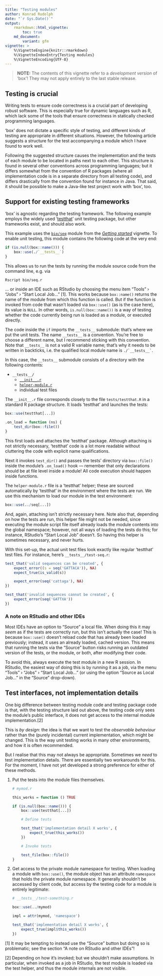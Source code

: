 ```yaml
---
title: "Testing modules"
author: Konrad Rudolph
date: "`r Sys.Date()`"
output:
    rmarkdown::html_vignette:
        toc: true
    md_document:
        variant: gfm
vignette: >
    %\VignetteEngine{knitr::rmarkdown}
    %\VignetteIndexEntry{Testing modules}
    %\VignetteEncoding{UTF-8}
---
```

> **NOTE:** The contents of this vignette refer to a *development
> version* of ‘box’! They may not apply entirely to the last stable
> release.

## Testing is crucial

Writing tests to ensure code correctness is a crucial part of developing
robust software. This is especially true for dynamic languages such as
R, which lack some of the tools that ensure correctness in statically
checked programming languages.

‘box’ does not dictate a specific style of testing, and different kinds
of testing are appropriate in different situations. However, the
following article suggests a structure for the test accompanying a
module which I have found to work well.

Following the suggested structure causes the implementation and the
tests of each module to be located in paths next to each other. This
structure is found in several other conventions across programming
languages; but it differs somewhat from the convention of R packages
(where all implementation code is in a separate directory from all
testing code), and differs drastically from the convention found for
instance in Java. That said, it should be possible to make a Java-like
test project work with ‘box’, too.

## Support for existing testing frameworks

‘box’ is agnostic regarding the testing framework. The following example
employs the widely used ‘[testthat](https://testthat.r-lib.org/)’ unit
testing package, but other frameworks exist, and should also work.

This example uses the [`bio/seq`](bio/seq.r) module from the *[Getting
started](box.html)* vignette. To enable unit testing, this module
contains the following code at the very end:

```r
if (is.null(box::name())) {
    box::use(./`__tests__`)
}
```

This allows us to run the tests by running the module source code from
the command line, e.g. via

``` bash
Rscript bio/seq.r
```

… or inside an IDE such as RStudio by choosing the menu item “Tools” ›
“Jobs” › “Start Local Job…” [1]. This works because `box::name()`
returns the name of the module from which this function is called. But
if the function is invoked from code that wasn’t loaded via `box::use()`
(as is the case here), its value is `NULL`. In other words,
`is.null(box::name())` is a way of testing whether the code currently
being run is loaded as a module, or executed directly.

The code inside the `if` imports the `__tests__` submodule: that’s where
we put the unit tests. The name `__tests__` is a convention. You’re free
to choose a different name, but I recommend sticking with this
convention. Note that `__tests__` is not a valid R variable name; that’s
why it needs to be written in backticks, i.e. the qualified local module
name is `` ./`__tests__` ``.

In this case, the `__tests__` submodule consists of a directory with the
following contents:

-   `__tests__/`
    -   [`__init__.r`](bio/__tests__/__init__.r)
    -   [`helper-module.r`](bio/__tests__/helper-module.r)
    -   individual test files

The `__init__.r` file corresponds closely to the file `tests/testthat.R`
in a standard R package structure. It loads ‘testthat’ and launches the
tests:

```r
box::use(testthat[...])

.on_load = function (ns) {
    test_dir(box::file())
}
```

This first loads and attaches the ‘testthat’ package. Although attaching
is not strictly necessary, ‘testthat’ code is a lot more readable
without cluttering the code with explicit name qualifications.

Next it invokes `test_dir()` and passes the tests’ directory via
`box::file()` inside the module’s `.on_load()` hook — remember that only
declarations should be at file level inside a module! All code execution
should happen inside functions.

The `helper-module.r` file is a ‘testthat’ helper; these are sourced
automatically by ‘testthat’ in the environment where the tests are run.
We use this mechanism to load our module in the test environment:

```r
box::use(../seq[...])
```

And, again, attaching isn’t strictly necessary here. Note also that,
depending on how the tests are run, this helper file might not be
needed, since executing the module script file itself already loads the
module contents into the global namespace; however, not all ways of
loading the tests do this; for instance, RStudio’s “Start Local Job”
doesn’t. So having this helper is sometimes necessary, and never hurts.

With this set-up, the actual unit test files look exactly like regular
‘testthat’ test files. For instance, here’s `__tests__/test-seq.r`:

```r
test_that('valid sequences can be created', {
    expect_error((s = seq('GATTACA')), NA)
    expect_true(is_valid(s))

    expect_error(seq('cattaga'), NA)
})

test_that('invalid sequences cannot be created', {
    expect_error(seq('GATTXA'))
})
```

### A note on RStudio and other IDEs

Most IDEs have an option to “Source” a local file. When doing this it
may *seem* as if the tests are correctly run, but this isn’t actually
the case! This is because `box::use()` doesn’t reload code that has
already been loaded previously; instead, it uses an already loaded,
cached version. This means that running the tests via the “Source”
button risks running an outdated version of the tests, or the module, or
both, after modifying their code.

To avoid this, always execute the test module in a new R session. In
RStudio, the easiest way of doing this is by running it as a job, via
the menu “Tools” › “Jobs” › “Start Local Job…” (or using the option
“Source as Local Job…” in the “Source” drop-down).

## Test interfaces, not implementation details

One big difference between testing module code and testing package code
is that, with the testing structure laid out above, the testing code
only sees the module’s public interface, it does not get access to the
internal module implementation.[2]

This is *by design*: the idea is that we want to test the *observable
behaviour* rather than the (purely incidental) current implementation,
which might be changed. This is the way unit testing works in many other
environments, and how it is often recommended.

But I realise that this may not always be appropriate. Sometimes we
*need* to test implementation details. There are essentially two
workarounds for this. For the moment, I have not yet developed a strong
preference for either of these methods.

1.  Put the tests into the module files themselves.

    ``` r
    # mymod.r

    this_works = function () TRUE

    if (is.null(box::name())) {
        box::use(testthat[...])

        # Define tests

        test_that('implementation detail X works', {
            expect_true(this_works())
        })

        # Invoke tests

        test_file(box::file())
    }
    ```

2.  Get access to the private module namespace for testing. When loading
    a module with `box::use()`, the module object has an attribute
    `namespace` that holds the private module namespace. It generally
    shouldn’t be accessed by client code, but access by the testing code
    for a module is entirely legitimate:

    ``` r
    # __tests__/test-something.r

    box::use(../mymod)

    impl = attr(mymod, 'namespace')

    test_that('implementation detail X works', {
        expect_true(impl$this_works())
    })
    ```

[1] It may be tempting to instead use the “Source” button but doing so
is problematic; see the section “A note on RStudio and other IDEs”!

[2] Depending on how it’s invoked; but we shouldn’t make assumptions. In
particular, when invoked as a job in RStudio, the test module is loaded
via the test helper, and thus the module internals are not visible.
